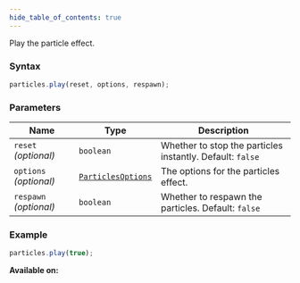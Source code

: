 ```yaml
---
hide_table_of_contents: true
---
```



Play the particle effect.

### Syntax

```js
particles.play(reset, options, respawn);
```

### Parameters

| Name                   | Type                                              | Description                                               |
| ---------------------- | ------------------------------------------------- | --------------------------------------------------------- |
| `reset` _(optional)_   | `boolean`                                         | Whether to stop the particles instantly. Default: `false` |
| `options` _(optional)_ | [`ParticlesOptions`](/sdk/types/ParticlesOptions) | The options for the particles effect.                     |
| `respawn` _(optional)_ | `boolean`                                         | Whether to respawn the particles. Default: `false`        |

### Example

```js
particles.play(true);
```

**Available on:** <ClientTag />
